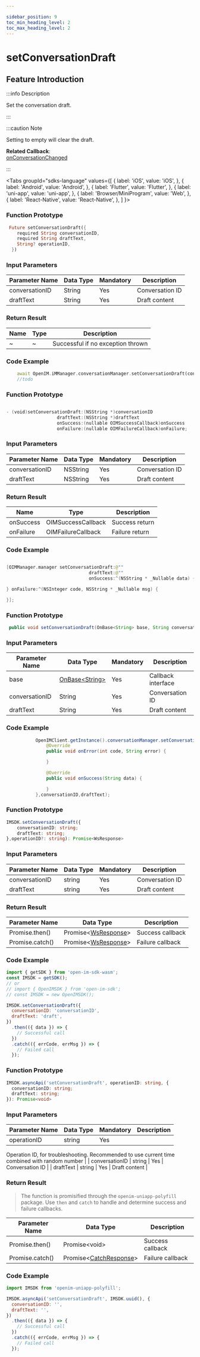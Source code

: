 ```yaml
---

sidebar_position: 9
toc_min_heading_level: 2
toc_max_heading_level: 2
---
```


# setConversationDraft

## Feature Introduction

:::info Description

Set the conversation draft.

:::

:::caution Note

Setting to empty will clear the draft.

**Related Callback**:      
[onConversationChanged](/callback/onConversationChanged.mdx)

:::

<Tabs
groupId="sdks-language"
values={[
{ label: 'iOS', value: 'iOS', },
{ label: 'Android', value: 'Android', },
{ label: 'Flutter', value: 'Flutter', },
{ label: 'uni-app', value: 'uni-app', },
{ label: 'Browser/MiniProgram', value: 'Web', },
{ label: 'React-Native', value: 'React-Native', },
]
}>

<TabItem value="Flutter">

### Function Prototype

```dart showLineNumbers
 Future setConversationDraft({
    required String conversationID,
    required String draftText,
    String? operationID,
  })
```

### Input Parameters

| Parameter Name  | Data Type | Mandatory | Description    |
| --------------- | --------- | --------- | ---------------|
| conversationID  | String    | Yes       | Conversation ID|
| draftText       | String    | Yes       | Draft content  |

### Return Result

| Name | Type | Description              |
| ---- | ---- | ------------------------ |
| ~    | ~    | Successful if no exception thrown |

### Code Example

```dart showLineNumbers
    await OpenIM.iMManager.conversationManager.setConversationDraft(conversationID: conversationID, draftText: draftText);
    //todo
```

</TabItem>

<TabItem value="iOS">

### Function Prototype

```swift showLineNumbers

- (void)setConversationDraft:(NSString *)conversationID
                   draftText:(NSString *)draftText
                   onSuccess:(nullable OIMSuccessCallback)onSuccess
                   onFailure:(nullable OIMFailureCallback)onFailure;

```

### Input Parameters

| Parameter Name  | Data Type | Mandatory | Description    |
| --------------- | --------- | --------- | ---------------|
| conversationID  | NSString  | Yes       | Conversation ID|
| draftText       | NSString  | Yes       | Draft content  |

### Return Result

| Name       | Type                 | Description  |
| ---------- | -------------------- | ------------ |
| onSuccess  | OIMSuccessCallback   | Success return |
| onFailure  | OIMFailureCallback   | Failure return |

### Code Example

```swift showLineNumbers

[OIMManager.manager setConversationDraft:@""
                               draftText:@""
                               onSuccess:^(NSString * _Nullable data) {

} onFailure:^(NSInteger code, NSString * _Nullable msg) {

}];

```

</TabItem>

<TabItem value="Android">

### Function Prototype

```java showLineNumbers
 public void setConversationDraft(OnBase<String> base, String conversationID, String draftText)
```

### Input Parameters

| Parameter Name  | Data Type                                       | Mandatory | Description    |
| --------------- | ------------------------------------------------| --------- | ---------------|
| base            | [OnBase<String\>](/callback/onBase.mdx)| Yes       | Callback interface|
| conversationID  | String                                          | Yes       | Conversation ID|
| draftText       | String                                          | Yes       | Draft content  |

### Code Example

```java showLineNumbers
           OpenIMClient.getInstance().conversationManager.setConversationDraft(new OnBase<String>() {
               @Override
               public void onError(int code, String error) {

               }

               @Override
               public void onSuccess(String data) {

               }
           },conversationID,draftText);
```

</TabItem>

<TabItem value="Web">

### Function Prototype

```ts showLineNumbers
IMSDK.setConversationDraft({
    conversationID: string;
    draftText: string;
},operationID?: string): Promise<WsResponse>
```

### Input Parameters

| Parameter Name  | Data Type | Mandatory | Description    |
| --------------- | --------- | --------- | ---------------|
| conversationID  | string    | Yes       | Conversation ID|
| draftText       | string    | Yes       | Draft content  |

### Return Result

| Parameter Name  | Data Type                                      | Description   |
| --------------- | ----------------------------------------------- | ------------- |
| Promise.then()  | Promise<[WsResponse](/class/response.mdx)\> | Success callback |
| Promise.catch() | Promise<[WsResponse](/class/response.mdx)\> | Failure callback |

### Code Example

```js showLineNumbers
import { getSDK } from 'open-im-sdk-wasm';
const IMSDK = getSDK();
// or
// import { OpenIMSDK } from 'open-im-sdk';
// const IMSDK = new OpenIMSDK();

IMSDK.setConversationDraft({
  conversationID: 'conversationID',
  draftText: 'draft',
})
  .then(({ data }) => {
    // Successful call
  })
  .catch(({ errCode, errMsg }) => {
    // Failed call
  });
```

</TabItem>

<TabItem value="uni-app">

### Function Prototype

```ts showLineNumbers
IMSDK.asyncApi('setConversationDraft', operationID: string, {
  conversationID: string;
  draftText: string;
}): Promise<void>
```

### Input Parameters

| Parameter Name  | Data Type | Mandatory | Description                                                        |
| --------------- | --------- | --------- | ------------------------------------------------------------------|
| operationID     | string    | Yes       |

 Operation ID, for troubleshooting. Recommended to use current time combined with random number |
| conversationID  | string    | Yes       | Conversation ID |
| draftText       | string    | Yes       | Draft content  |

### Return Result

> The function is promisified through the `openim-uniapp-polyfill` package. Use `then` and `catch` to handle and determine success and failure callbacks.

| Parameter Name  | Data Type                                       | Description    |
| --------------- | ----------------------------------------------- | -------------- |
| Promise.then()  | Promise<void\>                                 | Success callback |
| Promise.catch() | Promise<[CatchResponse](/class/response.mdx)\> | Failure callback |

### Code Example

```js showLineNumbers
import IMSDK from 'openim-uniapp-polyfill';

IMSDK.asyncApi('setConversationDraft', IMSDK.uuid(), {
  conversationID: '',
  draftText: '',
})
  .then(({ data }) => {
    // Successful call
  })
  .catch(({ errCode, errMsg }) => {
    // Failed call
  });
```

</TabItem>

</Tabs>